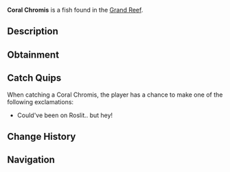 {{FishInfobox
|image          = Coral Chromis.png
|rarity         = Common
|sea            = First Sea
|location       = [[Grand Reef]]
|sublocation    = 
|sources        = Fishing Rod
|radar_location = 
|xp             = 95
|weather        = 
|time           = 
|season         = 
|bait           = Flakes
|base_weight    = 2
|base_value     = 120
|weight_range   = 1.5
|base_chance    = 55
|base_resil     = 85
}}
'''Coral Chromis''' is a {{Rarity|Common}} fish found in the [[Grand Reef]].

== Description ==
{{Description|A small reef fish with distinctive bright scales. Coral Chromis clean and protect their home corals from parasites, making them vital to reef health.|Bestiary Entry}}

== Obtainment ==
{{Description|Found in schools near healthy coral formations.|Bestiary Hint}}
{{Fish Availability|
Grand Reef
|top_rods      = 
Rapid Rod\203966.02\169586.89;
Champions Rod\202836.66\130864.94;
Summit Rod\201536.41\131076.85;
Depthseeker Rod\201083.77\139641.6;
Celestial Rod\200732.26\135262.79;
Training Rod\178926.28\178926.28;
Flimsy Rod\133609.2\133609.2;
Resourceful Rod\186378.94\129101.58;
Ethereal Prism Rod\180050.88\196287.21;
Fast Rod\179814.43\179814.43;
No-Life Rod\183411.41\179697.67;
Seraphic Rod\178867.78\178867.78;
Avalanche Rod\199695.25\125449.35;
Verdant Shear Rod\197638.05\152921;
Blazebringer Rod\181917.19\144148.85;
Zeus Rod\180756.41\152663.87;
Astralhook Rod\180107.28\163610.8;
Volcanic Rod\176554.39\115951.76;
Challenger's Rod\168491.47\163719.92;
Trident Rod\165281.86\125429.8;
Rod Of The Forgotten Fang\163331.44\163331.44;
Free Spirit Rod\163281.51\125243.64;
Rod Of The Depths\151945.29\148680.71;
Rod Of The Exalted One\139498.89\139498.89;
Steady Rod\90185.22\66791.5
|recommended   = Depthseeker Rod
}}

== Catch Quips ==
When catching a Coral Chromis, the player has a chance to make one of the following exclamations:
* Could've been on Roslit.. but hey!

== Change History ==
{{Change History|{{subst:Current Version}}}}

== Navigation ==
{{Fish Navbox|Grand Reef}}